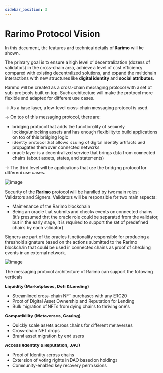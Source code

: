 ```yaml
---
sidebar_position: 3
---
```


# Rarimo Protocol Vision

In this document, the features and technical details of **Rarimo** will be shown.

The primary goal is to ensure a high level of decentralization (dozens of validators) in the cross-chain area, achieve a
level of cost efficiency compared with existing decentralized solutions, and expand the multichain interactions with new
structures like **digital identity** and **social attributes**.

Rarimo will be created as a cross-chain messaging protocol with a set of sub-protocols built on top. Such architecture
will make the protocol more flexible and adapted for different use cases.

→ As a base layer, a low-level cross-chain messaging protocol is used.

→ On top of this messaging protocol, there are:

- bridging protocol that adds the functionality of securely locking/unlocking assets and has enough flexibility to build
  applications on top of this bridging logic
- identity protocol that allows issuing of digital identity artifacts and propagates them over connected networks
- oracle layer is a decentralized service that brings data from connected chains (about assets, states, and statements)

→ The third level will be applications that use the bridging protocol for different use cases.

![image](protocol-layers.png)

Security of the **Rarimo** protocol will be handled by two main roles: Validators and Signers. Validators will be
responsible for two main aspects:

- Maintenance of the Rarimo blockchain
- Being an oracle that submits and checks events on connected chains (it’s presumed that the oracle role could be
  separated from the validator, but in the early stage, it is required to support the set of predefined chains by each
  validator)

Signers are part of the oracles functionality responsible for producing a threshold signature based on the actions
submitted to the Rarimo blockchain that could be used in connected chains as proof of checking events in an external
network.

![image](validator.png)

The messaging protocol architecture of Rarimo can support the following verticals:

**Liquidity (Marketplaces, Defi & Lending)**

- Streamlined cross-chain NFT purchases with any ERC20
- Proof of Digital Asset Ownership and Reputation for Lending
- Bulk migration of NFTs from dying chains to thriving one's

**Compatibility (Metaverses, Gaming)**

- Quickly scale assets across chains for different metaverses
- Cross-chain NFT drops
- Brand asset migration by end users

**Access (Identity & Reputation, DAO)**

- Proof of Identity across chains
- Extension of voting rights in DAO based on holdings
- Community-enabled key recovery permissions
